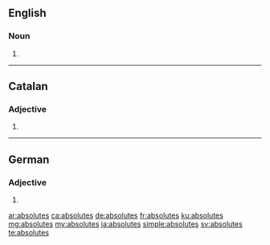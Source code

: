 {{also|Absolutes}}
==English==

===Noun===
{{head|en|noun plural form}}

# {{plural of|absolute|lang=en}}

----

==Catalan==

===Adjective===
{{head|ca|adjective form}}

# {{feminine plural of|absolut|lang=ca}}

----

==German==

===Adjective===
{{head|de|adjective form}}

# {{de-inflected form of|absolut}}

[[ar:absolutes]]
[[ca:absolutes]]
[[de:absolutes]]
[[fr:absolutes]]
[[ku:absolutes]]
[[mg:absolutes]]
[[my:absolutes]]
[[ja:absolutes]]
[[simple:absolutes]]
[[sv:absolutes]]
[[te:absolutes]]